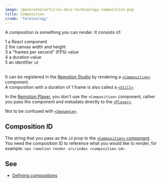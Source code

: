 ```yaml
---
image: /generated/articles-docs-terminology-composition.png
title: Composition
crumb: 'Terminology'
---
```


A composition is something you can render. It consists of:

<Step>1</Step> a React component <br />
<Step>2</Step> the canvas width and height <br />
<Step>3</Step> a "frames per second" (FPS) value <br />
<Step>4</Step> a duration value
<br />
<Step>5</Step> an identifier <code>id</code>
<br />
<br />

It can be registered in the [Remotion Studio](/docs/terminology/studio) by rendering a [`<Composition>`](/docs/composition) component.  
A composition with a duration of 1 frame is also called a [`<Still>`](/docs/still).

In the [Remotion Player](/docs/terminology/player), you don't use the `<Composition>` component, rather you pass the component and metadata directly to the [`<Player>`](/docs/player/player).

Not to be confused with [`<Sequence>`](/docs/terminology/sequence).

## Composition ID

The string that you pass as the `id` prop to the [`<Composition>` component](/docs/composition).  
You need the composition ID to reference what you would like to render, for example: `npx remotion render src/index <composition-id>`.

## See

- [Defining compositions](/docs/the-fundamentals#compositions)
